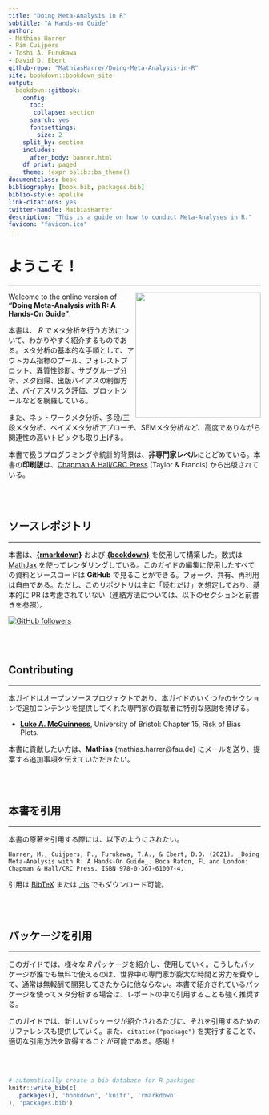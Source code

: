 ```yaml
--- 
title: "Doing Meta-Analysis in R"
subtitle: "A Hands-on Guide"
author: 
- Mathias Harrer 
- Pim Cuijpers
- Toshi A. Furukawa
- David D. Ebert
github-repo: "MathiasHarrer/Doing-Meta-Analysis-in-R"
site: bookdown::bookdown_site
output: 
  bookdown::gitbook:
    config: 
      toc:
       collapse: section
      search: yes
      fontsettings:
        size: 2
    split_by: section
    includes:
      after_body: banner.html
    df_print: paged
    theme: !expr bslib::bs_theme()
documentclass: book
bibliography: [book.bib, packages.bib]
biblio-style: apalike
link-citations: yes
twitter-handle: MathiasHarrer
description: "This is a guide on how to conduct Meta-Analyses in R."
favicon: "favicon.ico"
---
```




# ようこそ！ {-}

---

<a href="https://www.routledge.com/Doing-Meta-Analysis-with-R-A-Hands-On-Guide/Harrer-Cuijpers-Furukawa-Ebert/p/book/9780367610074" target="_blank"><img src="images/cover.png" width="250" align="right" alt="" class="cover" /></a> Welcome to the online version of **"Doing Meta-Analysis with R: A Hands-On Guide"**. 

本書は、 _R_ でメタ分析を行う方法について、わかりやすく紹介するものである。メタ分析の基本的な手順として、アウトカム指標のプール、フォレストプロット、異質性診断、サブグループ分析、メタ回帰、出版バイアスの制御方法、バイアスリスク評価、プロットツールなどを網羅している。

また、ネットワークメタ分析、多段/三段メタ分析、ベイズメタ分析アプローチ、SEMメタ分析など、高度でありながら関連性の高いトピックも取り上げる。

本書で扱うプログラミングや統計的背景は、**非専門家レベル**にとどめている。本書の**印刷版**は、[Chapman & Hall/CRC Press](https://www.routledge.com/Doing-Meta-Analysis-with-R-A-Hands-On-Guide/Harrer-Cuijpers-Furukawa-Ebert/p/book/9780367610074) (Taylor & Francis) から出版されている。


<br></br>

## ソースレポジトリ {-}

---

本書は、[**{rmarkdown}**](https://rmarkdown.rstudio.com/docs/) および [**{bookdown}**](https://bookdown.org/) を使用して構築した。数式は [MathJax](http://docs.mathjax.org/en/latest/index.html) を使ってレンダリングしている。このガイドの編集に使用したすべての資料とソースコードは **GitHub** で見ることができる。フォーク、共有、再利用は自由である。ただし、このリポジトリは主に「読むだけ」を想定しており、基本的に PR は考慮されていない（連絡方法については、以下のセクションと前書きを参照）。  

[![GitHub followers](https://img.shields.io/badge/View Repository-100000?style=for-the-badge&logo=github&logoColor=white)](https://github.com/MathiasHarrer/Doing-Meta-Analysis-in-R)



<br></br>

## Contributing {-}

---

本ガイドはオープンソースプロジェクトであり、本ガイドのいくつかのセクションで追加コンテンツを提供してくれた専門家の貢献者に特別な感謝を捧げる。

* [**Luke A. McGuinness**](https://twitter.com/mcguinlu), University of Bristol: Chapter 15, Risk of Bias Plots.

本書に貢献したい方は、**Mathias** (mathias.harrer@fau.de) にメールを送り、提案する追加事項を伝えていただきたい。

<br></br>

## 本書を引用 {-}

---

本書の原著を引用する際には、以下のようにされたい。

```block
Harrer, M., Cuijpers, P., Furukawa, T.A., & Ebert, D.D. (2021). _Doing Meta-Analysis with R: A Hands-On Guide_. Boca Raton, FL and London: Chapman & Hall/CRC Press. ISBN 978-0-367-61007-4.
```

引用は [BibTeX](https://www.protectlab.org/meta-analysis-in-r/data/citation.bib) または [.ris](https://www.protectlab.org/meta-analysis-in-r/data/citation.ris) でもダウンロード可能。


<br></br>


## パッケージを引用 {-}

---

このガイドでは、様々な _R_ パッケージを紹介し、使用していく。こうしたパッケージが誰でも無料で使えるのは、世界中の専門家が膨大な時間と労力を費やして、通常は無報酬で開発してきたからに他ならない。本書で紹介されているパッケージを使ってメタ分析する場合は、レポートの中で引用することも強く推奨する。

このガイドでは、新しいパッケージが紹介されるたびに、それを引用するためのリファレンスも提供していく。また、`citation("package")` を実行することで、適切な引用方法を取得することが可能である。感謝！


<br></br>

```r
# automatically create a bib database for R packages
knitr::write_bib(c(
  .packages(), 'bookdown', 'knitr', 'rmarkdown'
), 'packages.bib')
```
